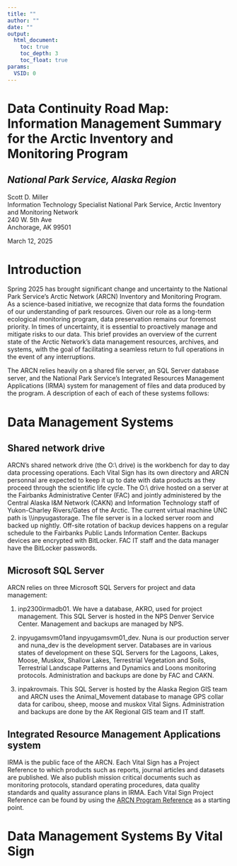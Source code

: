 ```yaml
---
title: ""
author: ""
date: ""
output: 
  html_document: 
    toc: true 
    toc_depth: 3
    toc_float: true
params:
  VSID: 0
---
```


# Data Continuity Road Map: Information Management Summary for the Arctic Inventory and Monitoring Program

## *National Park Service, Alaska Region*

Scott D. Miller\
Information Technology Specialist National Park Service, Arctic Inventory and Monitoring Network\
240 W. 5th Ave\
Anchorage, AK 99501

March 12, 2025

# Introduction

Spring 2025 has brought significant change and uncertainty to the National Park Service's Arctic Network (ARCN) Inventory and Monitoring Program. As a science-based initiative, we recognize that data forms the foundation of our understanding of park resources. Given our role as a long-term ecological monitoring program, data preservation remains our foremost priority. In times of uncertainty, it is essential to proactively manage and mitigate risks to our data. This brief provides an overview of the current state of the Arctic Network's data management resources, archives, and systems, with the goal of facilitating a seamless return to full operations in the event of any interruptions.

The ARCN relies heavily on a shared file server, an SQL Server database server, and the National Park Service's Integrated Resources Management Applications (IRMA) system for management of files and data produced by the program. A description of each of each of these systems follows:

# Data Management Systems

## Shared network drive

ARCN's shared network drive (the O:\\ drive) is the workbench for day to day data processing operations. Each Vital Sign has its own directory and ARCN personnal are expected to keep it up to date with data products as they proceed through the scientific life cycle. The O:\\ drive hosted on a server at the Fairbanks Administrative Center (FAC) and jointly administered by the Central Alaska I&M Network (CAKN) and Information Technology staff of Yukon-Charley Rivers/Gates of the Arctic. The current virtual machine UNC path is \\\\inpyugastorage\ARCN\ARCN. The file server is in a locked server room and backed up nightly. Off-site rotation of backup devices happens on a regular schedule to the Fairbanks Public Lands Information Center. Backups devices are encrypted with BitLocker. FAC IT staff and the data manager have the BitLocker passwords.

## Microsoft SQL Server

ARCN relies on three Microsoft SQL Servers for project and data management:

1.  inp2300irmadb01\ntwk. We have a database, AKRO, used for project management. This SQL Server is hosted in the NPS Denver Service Center. Management and backups are managed by NPS.

2.  inpyugamsvm01\nuna and inpyugamsvm01\nuna\_dev. Nuna is our production server and nuna_dev is the development server. Databases are in various states of development on these SQL Servers for the Lagoons, Lakes, Moose, Muskox, Shallow Lakes, Terrestrial Vegetation and Soils, Terrestrial Landscape Patterns and Dynamics and Loons monitoring protocols. Administration and backups are done by FAC and CAKN.

3.  inpakrovmais. This SQL Server is hosted by the Alaska Region GIS team and ARCN uses the Animal_Movement database to manage GPS collar data for caribou, sheep, moose and muskox Vital Signs. Administration and backups are done by the AK Regional GIS team and IT staff.

## Integrated Resource Management Applications system

IRMA is the public face of the ARCN. Each Vital Sign has a Project Reference to which products such as reports, journal articles and datasets are published. We also publish mission critical documents such as monitoring protocols, standard operating procedures, data quality standards and quality assurance plans in IRMA. Each Vital Sign Project Reference can be found by using the [ARCN Program Reference](https://irma.nps.gov/DataStore/Reference/Profile/2208369) as a starting point.

# Data Management Systems By Vital Sign
